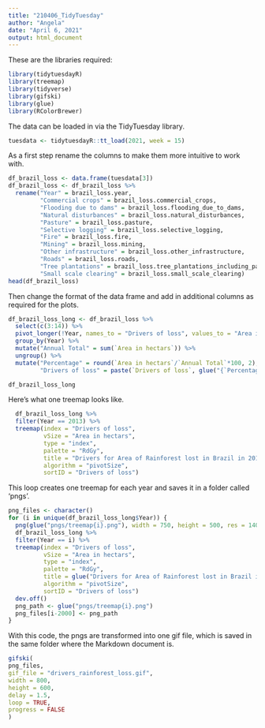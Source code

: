 ```yaml
---
title: "210406_TidyTuesday"
author: "Angela"
date: "April 6, 2021"
output: html_document
---
```


These are the libraries required:

```r
library(tidytuesdayR)
library(treemap)
library(tidyverse)
library(gifski)
library(glue)
library(RColorBrewer)

```


The data can be loaded in via the TidyTuesday library.

```r
tuesdata <- tidytuesdayR::tt_load(2021, week = 15)
```


As a first step rename the columns to make them more intuitive to work with.

```r
df_brazil_loss <- data.frame(tuesdata[3])
df_brazil_loss <- df_brazil_loss %>%
  rename("Year" = brazil_loss.year, 
         "Commercial crops" = brazil_loss.commercial_crops, 
         "Flooding due to dams" = brazil_loss.flooding_due_to_dams, 
         "Natural disturbances" = brazil_loss.natural_disturbances, 
         "Pasture" = brazil_loss.pasture,
         "Selective logging" = brazil_loss.selective_logging,
         "Fire" = brazil_loss.fire,
         "Mining" = brazil_loss.mining,
         "Other infrastructure" = brazil_loss.other_infrastructure,
         "Roads" = brazil_loss.roads,
         "Tree plantations" = brazil_loss.tree_plantations_including_palm,
         "Small scale clearing" = brazil_loss.small_scale_clearing)
head(df_brazil_loss)
```


Then change the format of the data frame and add in additional columns as required for the plots.

```r
df_brazil_loss_long <- df_brazil_loss %>% 
  select(c(3:14)) %>%
  pivot_longer(!Year, names_to = "Drivers of loss", values_to = "Area in hectars") %>%
  group_by(Year) %>%
  mutate("Annual Total" = sum(`Area in hectars`)) %>%
  ungroup() %>%
  mutate("Percentage" = round(`Area in hectars`/`Annual Total`*100, 2),
         "Drivers of loss" = paste(`Drivers of loss`, glue("{`Percentage`}%")))

df_brazil_loss_long
```
    

Here's what one treemap looks like.

```r
  df_brazil_loss_long %>%
  filter(Year == 2013) %>% 
  treemap(index = "Drivers of loss",
          vSize = "Area in hectars",
          type = "index",
          palette = "RdGy",
          title = "Drivers for Area of Rainforest lost in Brazil in 2013",
          algorithm = "pivotSize",
          sortID = "Drivers of loss")
```


This loop creates one treemap for each year and saves it in a folder called 'pngs'.

```r
png_files <- character()
for (i in unique(df_brazil_loss_long$Year)) {
  png(glue("pngs/treemap{i}.png"), width = 750, height = 500, res = 140)
  df_brazil_loss_long %>%
  filter(Year == i) %>% 
  treemap(index = "Drivers of loss",
          vSize = "Area in hectars",
          type = "index",
          palette = "RdGy",
          title = glue("Drivers for Area of Rainforest lost in Brazil in {i}"),
          algorithm = "pivotSize",
          sortID = "Drivers of loss")
  dev.off()
  png_path <- glue("pngs/treemap{i}.png")
  png_files[i-2000] <- png_path
}
```


With this code, the pngs are transformed into one gif file, which is saved in the same folder where the Markdown document is.

```r
gifski(
png_files,
gif_file = "drivers_rainforest_loss.gif",
width = 800,
height = 600,
delay = 1.5,
loop = TRUE,
progress = FALSE
)

```


